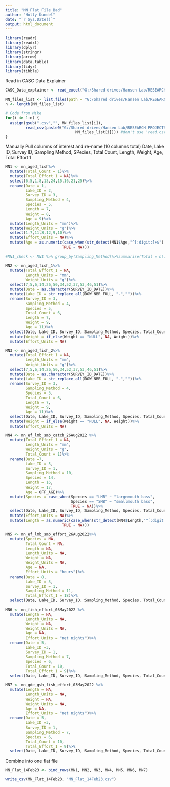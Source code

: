 ```yaml
---
title: "MN_Flat_File_Bad"
author: "Holly Kundel"
date: "`r Sys.Date()`"
output: html_document
---
```


```r
library(readr)
library(readxl)
library(dplyr)
library(stringr)
library(arrow)
library(data.table)
library(tidyr)
library(tibble)
```

Read in CASC Data Explainer
```r
CASC_Data_explainer <- read_excel("G:/Shared drives/Hansen Lab/RESEARCH PROJECTS/Fish Survey Data/CASC_Data_Explainer_for_R_Data_Manipulation.xlsx")
```


```r
MN_files_list <- list.files(path = "G:/Shared drives/Hansen Lab/RESEARCH PROJECTS/Fish Survey Data/MN_Data/MN_raw_disaggregated_data", pattern = "mn_")
n <- length(MN_files_list)

# Code from Mike
for(i in 1:n) {
  assign(gsub(".csv","", MN_files_list[i]),
         read_csv(paste0("G:/Shared drives/Hansen Lab/RESEARCH PROJECTS/Fish Survey Data/MN_Data/MN_raw_disaggregated_data/",
                               MN_files_list[i]))) #don't use 'read.csv2, only get one column
} 
```

Manually Pull columns of interest and re-name (10 columns total)
Date, Lake ID, Survey ID, Sampling Method, SPecies, Total Count, Length, Weight, Age, Total Effort 1
```r
MN1 <- mn_aged_fish%>%
  mutate(Total_Count = 1)%>%
  mutate(Total_Effort_1 = NA)%>%
  select(6,5,1,8,13,24,15,16,21,25)%>%
  rename(Date = 1,
         Lake_ID = 2,
         Survey_ID = 3,
         Sampling_Method = 4,
         Species = 5,
         Length = 7,
         Weight = 8,
         Age = 9)%>%
  mutate(Length_Units = "mm")%>%
  mutate(Weight_Units = "g")%>%
  select(1:7,11,8,12,9,10)%>%
  mutate(Effort_Units = NA)%>%
  mutate(Age = as.numeric(case_when(str_detect(MN1$Age,"^[:digit:]+$") ~ Age,
                         TRUE ~ NA)))
  
#MN1_check <- MN1 %>% group_by(Sampling_Method)%>%summarise(Total = n()) #41 different gears

MN2 <- mn_aged_fish_1%>%
  mutate(Total_Effort_1 = NA,
         Length_Units = "mm",
         Weight_Units = "g")%>%
  select(7,5,6,14,26,50,34,52,37,53,46,51)%>%
  mutate(Date = as.character(SURVEY_ID_DATE))%>%
  mutate(Lake_ID = str_replace_all(DOW_NBR_FULL, "-",""))%>%
  rename(Survey_ID = 3,
         Sampling_Method = 4,
         Species = 5,
         Total_Count = 6,
         Length = 7,
         Weight = 9,
         Age = 11)%>%
  select(Date, Lake_ID, Survey_ID, Sampling_Method, Species, Total_Count, Length, Length_Units, Weight, Weight_Units, Age, Total_Effort_1)%>%
  mutate(Weight = if_else(Weight == "NULL", NA, Weight))%>%
  mutate(Effort_Units = NA)

MN3 <- mn_aged_fish_2%>%
  mutate(Total_Effort_1 = NA,
         Length_Units = "mm",
         Weight_Units = "g")%>%
  select(7,5,6,14,26,50,34,52,37,53,46,51)%>%
  mutate(Date = as.character(SURVEY_ID_DATE))%>%
  mutate(Lake_ID = str_replace_all(DOW_NBR_FULL, "-",""))%>%
  rename(Survey_ID = 3,
         Sampling_Method = 4,
         Species = 5,
         Total_Count = 6,
         Length = 7,
         Weight = 9,
         Age = 11)%>%
  select(Date, Lake_ID, Survey_ID, Sampling_Method, Species, Total_Count, Length, Length_Units, Weight, Weight_Units, Age, Total_Effort_1)%>%
  mutate(Weight = if_else(Weight == "NULL", NA, Weight))%>%
  mutate(Effort_Units = NA)

MN4 <- mn_ef_lmb_smb_catch_26Aug2022 %>%
  mutate(Total_Effort_1 = NA,
         Length_Units = "mm",
         Weight_Units = "g",
         Total_Count = 1)%>%
  rename(Date =7,
         Lake_ID = 5,
         Survey_ID = 1,
         Sampling_Method = 10,
         Species = 14,
         Length = 16,
         Weight = 17,
         Age = OFF_AGE)%>%
  mutate(Species = case_when(Species == "LMB" ~ "largemouth bass",
                             Species == "SMB" ~ "smallmouth bass",
                             TRUE ~ NA))%>%
  select(Date, Lake_ID, Survey_ID, Sampling_Method, Species, Total_Count, Length, Length_Units, Weight, Weight_Units, Age, Total_Effort_1)%>%
  mutate(Effort_Units = NA)%>%
  mutate(Length = as.numeric(case_when(str_detect(MN4$Length,"^[:digit:]+$") ~ Length,
                         TRUE ~ NA)))

MN5 <- mn_ef_lmb_smb_effort_26Aug2022%>%
  mutate(Species = NA,
         Total_Count = NA,
         Length = NA,
         Length_Units = NA,
         Weight = NA,
         Weight_Units = NA,
         Age = NA,
         Effort_Units = "hours")%>%
  rename(Date = 8,
         Lake_ID = 3,
         Survey_ID = 1,
         Sampling_Method = 11,
         Total_Effort_1 = 18)%>%
  select(Date, Lake_ID, Survey_ID, Sampling_Method, Species, Total_Count, Length, Length_Units, Weight, Weight_Units, Age, Total_Effort_1, Effort_Units)

MN6 <- mn_fish_effort_03May2022 %>%
  mutate(Length = NA,
         Length_Units = NA,
         Weight = NA,
         Weight_Units = NA,
         Age = NA,
         Effort_Units = "net nights")%>%
  rename(Date = 5,
         Lake_ID =3,
         Survey_ID = 1,
         Sampling_Method = 7,
         Species = 6,
         Total_Count = 10,
         Total_Effort_1 = 9)%>%
  select(Date, Lake_ID, Survey_ID, Sampling_Method, Species, Total_Count, Length, Length_Units, Weight, Weight_Units, Age, Total_Effort_1, Effort_Units)

MN7 <- mn_gde_gsh_fish_effort_03May2022 %>%
  mutate(Length = NA,
         Length_Units = NA,
         Weight = NA,
         Weight_Units = NA,
         Age = NA,
         Effort_Units = "net nights")%>%
  rename(Date = 5,
         Lake_ID =3,
         Survey_ID = 1,
         Sampling_Method = 7,
         Species = 6,
         Total_Count = 10,
         Total_Effort_1 = 9)%>%
  select(Date, Lake_ID, Survey_ID, Sampling_Method, Species, Total_Count, Length, Length_Units, Weight, Weight_Units, Age, Total_Effort_1, Effort_Units)
```

Combine into one flat file
```r
MN_Flat_14Feb23 <- bind_rows(MN1, MN2, MN3, MN4, MN5, MN6, MN7)

write_csv(MN_Flat_14Feb23, "MN_Flat_14Feb23.csv")
```


